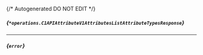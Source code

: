 {/* Autogenerated DO NOT EDIT  */}

##### *{`*operations.C1APIAttributeV1AttributesListAttributeTypesResponse`}*
<Collapsible defaultOpen openLabel={Labels.showProperties} closeLabel={Labels.hideProperties}>
    <C1APIAttributeV1AttributesListAttributeTypesResponse/>
</Collapsible>

---
##### *{`error`}*



